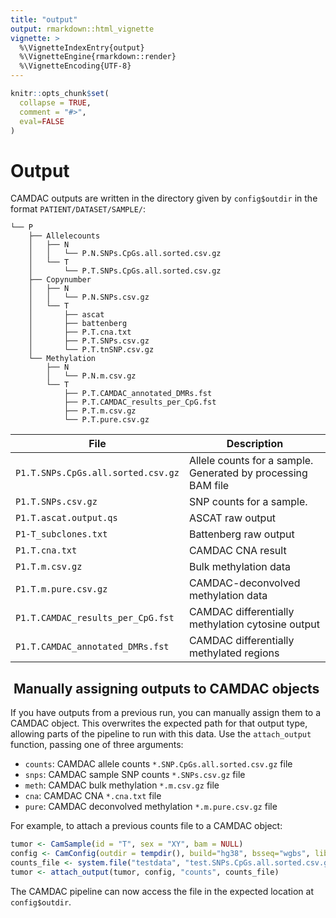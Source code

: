 ```yaml
---
title: "output"
output: rmarkdown::html_vignette
vignette: >
  %\VignetteIndexEntry{output}
  %\VignetteEngine{rmarkdown::render}
  %\VignetteEncoding{UTF-8}
---
```


```r
knitr::opts_chunk$set(
  collapse = TRUE,
  comment = "#>",
  eval=FALSE
)
```

# Output

CAMDAC outputs are written in the directory given by `config$outdir` in the format `PATIENT/DATASET/SAMPLE/`:

```
└── P
    ├── Allelecounts
    │   ├── N
    │   │   └── P.N.SNPs.CpGs.all.sorted.csv.gz
    │   └── T
    │       └── P.T.SNPs.CpGs.all.sorted.csv.gz
    ├── Copynumber
    │   ├── N
    │   │   └── P.N.SNPs.csv.gz
    │   └── T
    │       ├── ascat
    │       ├── battenberg
    │       ├── P.T.cna.txt
    │       ├── P.T.SNPs.csv.gz
    │       └── P.T.tnSNP.csv.gz
    └── Methylation
        ├── N
        │   └── P.N.m.csv.gz
        └── T
            ├── P.T.CAMDAC_annotated_DMRs.fst
            ├── P.T.CAMDAC_results_per_CpG.fst
            ├── P.T.m.csv.gz
            └── P.T.pure.csv.gz
```

| File | Description |
|------|-------------|
| `P1.T.SNPs.CpGs.all.sorted.csv.gz` | Allele counts for a sample. Generated by processing BAM file |
| `P1.T.SNPs.csv.gz` | SNP counts for a sample. |
| `P1.T.ascat.output.qs` | ASCAT raw output |
| `P1-T_subclones.txt` | Battenberg raw output |
| `P1.T.cna.txt` | CAMDAC CNA result |
| `P1.T.m.csv.gz` | Bulk methylation data |
| `P1.T.m.pure.csv.gz` | CAMDAC-deconvolved methylation data |
| `P1.T.CAMDAC_results_per_CpG.fst` | CAMDAC differentially methylation cytosine output |
| `P1.T.CAMDAC_annotated_DMRs.fst` | CAMDAC differentially methylated regions |

##  Manually assigning outputs to CAMDAC objects

If you have outputs from a previous run, you can manually assign them to a CAMDAC object. This overwrites the expected path for that output type, allowing parts of the pipeline to run with this data. Use the `attach_output` function, passing one of three arguments:

* `counts`: CAMDAC allele counts `*.SNP.CpGs.all.sorted.csv.gz` file
* `snps`: CAMDAC sample SNP counts `*.SNPs.csv.gz` file
* `meth`: CAMDAC bulk methylation `*.m.csv.gz` file
* `cna`: CAMDAC CNA `*.cna.txt` file
* `pure`: CAMDAC deconvolved methylation `*.m.pure.csv.gz` file

For example, to attach a previous counts file to a CAMDAC object:

```r
tumor <- CamSample(id = "T", sex = "XY", bam = NULL)
config <- CamConfig(outdir = tempdir(), build="hg38", bsseq="wgbs", lib="pe")
counts_file <- system.file("testdata", "test.SNPs.CpGs.all.sorted.csv.gz", package = "CAMDAC")
tumor <- attach_output(tumor, config, "counts", counts_file)
```

The CAMDAC pipeline can now access the file in the expected location at `config$outdir`.
